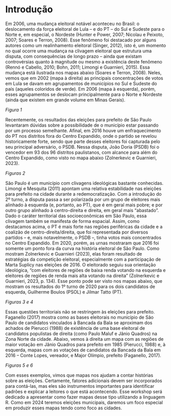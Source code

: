 # Introdução

Em 2006, uma mudança eleitoral notável aconteceu no Brasil: o deslocamento da força eleitoral de Lula – e do PT – do Sul e Sudeste para o Norte e, em especial, o Nordeste (Hunter e Power, 2007; Nicolau e Peixoto, 2007; Soares e Terron, 2008). Esse fenômeno foi destacado por alguns autores como um realinhamento eleitoral (Singer, 2012), isto é, um momento no qual ocorre uma mudança na clivagem eleitoral que estrutura uma disputa, com consequências de longo prazo – ainda que existam controvérsias quanto à magnitude ou mesmo a existência deste fenômeno (Rennó e Cabello, 2010; Bohn, 2011; Limongi e Guarnieri, 2015).
Essa mudança está ilustrada nos mapas abaixo (Soares e Terron, 2008). Neles, vemos que em 2002 (mapa à direita) as principais concentrações de votos em Lula se davam em agrupamentos de municípios no Sul e Sudeste do país (aqueles coloridos de verde). Em 2006 (mapa à esquerda), porém, esses agrupamentos se deslocam principalmente para o Norte e Nordeste (ainda que existem em grande volume em Minas Gerais). 

*Figura 1*

Recentemente, os resultados das eleições para prefeito de São Paulo levantaram dúvidas sobre a possibilidade de o município estar passando por um processo semelhante. Afinal, em 2016 houve um enfraquecimento do PT nos distritos fora do Centro Expandido, onde o partido se revelou historicamente forte, sendo que parte desses eleitores foi capturada pelo seu principal adversário, o PSDB. Nessa disputa, João Doria (PSDB) foi o vencedor em 93 dos 96 distritos paulistanos, com alcance para além do Centro Expandido, como visto no mapa abaixo (Zolnerkevic e Guarnieri, 2023).

*Figuras 2*

São Paulo é um município com clivagens ideológicas bastante conhecidas. Limongi e Mesquita (2011) apontam uma relativa estabilidade nas eleições para prefeito na cidade durante a redemocratização. Com a introdução do 2º turno, a disputa passa a ser polarizada por um grupo de eleitores mais alinhado à esquerda (e, portanto, ao PT), que é em geral mais pobre; e por outro grupo alinhado à centro-direita e direita, em geral mais “abastado”. Dado o caráter territorial das socioeconômicas em São Paulo, essa clivagem também se manifesta de forma espacial. Assim, como destacamos acima, o PT é mais forte nas regiões periféricas da cidade e a coalizão de centro-direita/direita, que foi representada por diversos partidos – e, mais notavelmente, o PSDB –, tinha votos mais concentrados no Centro Expandido. 
Em 2020, porém, as urnas mostraram que 2016 foi somente um ponto fora da curva na história eleitoral de São Paulo. Como mostram Zolnerkevic e Guarnieri (2023), elas foram resultado de estratégias da competição eleitoral, especialmente com a participação de Marta Suplicy nas eleições de 2016. O eleitorado seguiu sua orientação ideológica, “com eleitores de regiões de baixa renda votando na esquerda e eleitores de regiões de renda mais alta votando na direita” (Zolnerkevic e Guarnieri, 2023, p. 134). Esse ponto pode ser visto nos mapas abaixo, que mostram os resultados do 1º turno de 2020 para os dois candidatos de esquerda, Guilherme Boulos (PSOL) e Jilmar Tatto (PT).

*Figuras 3 e 4*

Essas questões territoriais não se restringem às eleições para prefeito. Faganello (2017) mostra como as bases eleitorais no município de São Paulo de candidatos vinculados à Bancada da Bala se aproximam dos achados de Pierucci (1988) de existência de uma base eleitoral de candidatos populistas de direita (como Paulo Maluf e Jânio Quadros) na Zona Norte da cidade. Abaixo, vemos à direita um mapa com as regiões de maior votação em Jânio Quadros para prefeito em 1985 (Pierucci, 1988) e, à esquerda, mapas com as votações de candidatos da Bancada da Bala em 2016 – Conte Lopes, vereador, e Major Olímpio, prefeito (Faganello, 2017).

*Figuras 5 e 6*

Com esses exemplos, vimos que mapas nos ajudam a contar histórias sobre as eleições. Certamente, fatores adicionais devem ser incorporados para contá-las, mas eles são instrumentos importantes para identificar padrões e explicar a leitores o que está acontecendo. Esse workshop será dedicado a apresentar como fazer mapas desse tipo utilizando a linguagem R. Como em 2024 teremos eleições municipais, daremos um foco especial em produzir esses mapas tendo como foco as cidades. 
